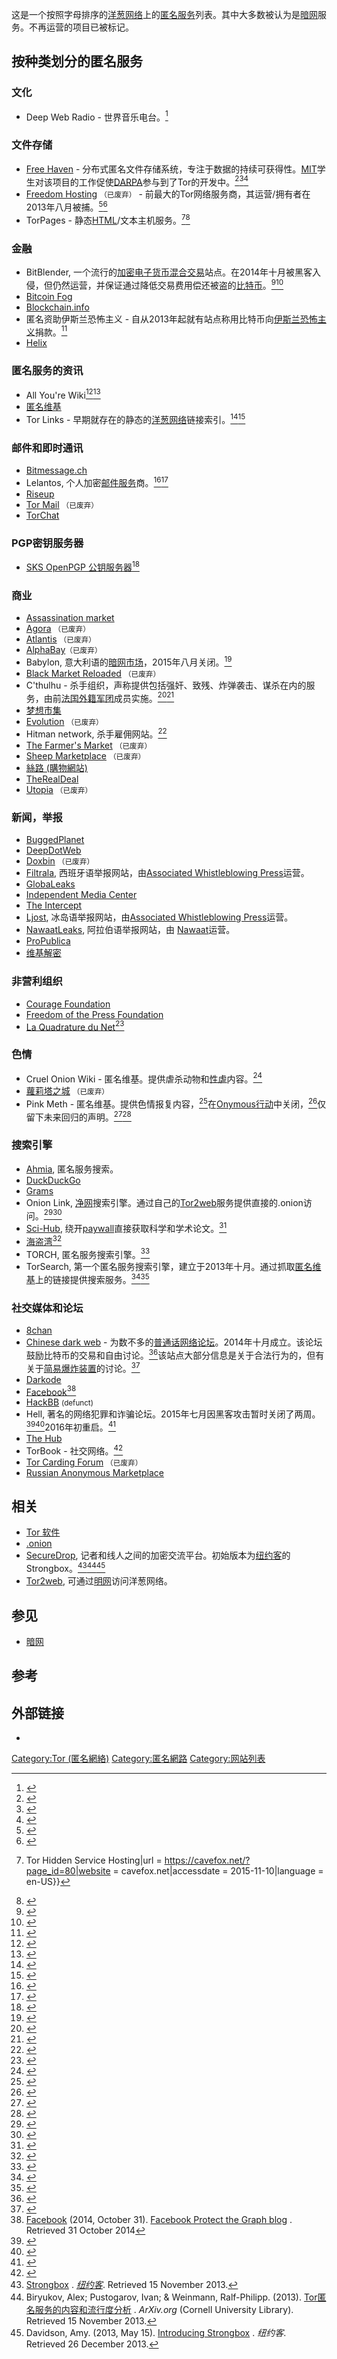 这是一个按照字母排序的[[Tor|洋葱网络]]上的[[匿名服务|匿名服务]]列表。其中大多数被认为是[[暗网|暗网]]服务。不再运营的项目已被标记。

== 按种类划分的匿名服务 ==

=== 文化 ===
* Deep Web Radio - 世界音乐电台。<ref name="Trend Micro">{{cite journal | url=https://www.trendmicro.com/cloud-content/us/pdfs/security-intelligence/white-papers/wp_below_the_surface.pdf | format=PDF | title=表面之下：探索深网 | last1=Ciancaglini | first1=V. | last2=Balduzzi | first2=M. | last3=McArdle | first3=R. | first4=Rösler | last4=M. | journal=TrendLabs Research Paper | year=2015 | page=8 | access-date=2016-01-30 | archive-date=2015-11-23 | archive-url=https://web.archive.org/web/20151123010437/http://www.trendmicro.com/cloud-content/us/pdfs/security-intelligence/white-papers/wp_below_the_surface.pdf | dead-url=no }}</ref>

=== 文件存储 ===
* [[Free_Haven|Free Haven]] - 分布式匿名文件存储系统，专注于数据的持续可获得性。[[MIT|MIT]]学生对该项目的工作促使[[DARPA|DARPA]]参与到了Tor的开发中。<ref name="ieee">{{cite journal | url=http://www.dtic.mil/dtic/tr/fulltext/u2/a527761.pdf | format=PDF | title=低延迟匿名服务部署：设计的挑战和社会因素 | last1=Dingledine | first1=R. | last2=Mathewson | first2=N. | last3=Syverson | first3=P. | journal=IEEE Security & Privacy | year=2007 | volume=5 | issue=5 | pages=83–87 | doi=10.1109/MSP.2007.108 | access-date=2016-01-30 | archive-date=2014-06-06 | archive-url=https://web.archive.org/web/20140606220222/http://www.dtic.mil/dtic/tr/fulltext/u2/a527761.pdf | dead-url=no }}</ref><ref name="net working">{{cite book | title=Net Working/Networking: Citizen Initiated Internet Politics | url=http://books.google.com/books?id=29Ucv7BU_DYC&pg=PA267 | publisher=University of Tampere | editor1-first=Tapio | editor1-last=Häyhtiö | editor2-last=Rinne | editor2-first=Jarmo | last=Jordan | first=Tim | chapter=The Politics of Technology: Three Types of 'Hacktivism' | year=2008 | pages=267 | isbn=9789514474644 | access-date=2016-01-30 | archive-date=2015-03-19 | archive-url=https://web.archive.org/web/20150319070238/http://books.google.com/books?id=29Ucv7BU_DYC&pg=PA267 | dead-url=no }}</ref><ref name="peertopeer">{{cite book | url=http://shop.oreilly.com/product/9780596001100.do | title=Peer-to-Peer: Harnessing the Power of Disruptive Technologies | publisher=O'Reilly Media | author=Oram, Andy | year=2001 | access-date=2016-01-30 | archive-date=2015-08-01 | archive-url=https://web.archive.org/web/20150801122826/http://shop.oreilly.com/product/9780596001100.do | dead-url=no }}</ref>
* [[Freedom_Hosting|Freedom Hosting]] <small>（已废弃）</small> - 前最大的Tor网络服务商，其运营/拥有者在2013年八月被捕。<ref>{{cite news|last1=Howell O'Neill|first1=Patrick|title=自由网络的深度报告 - 暗网的引擎|url=http://www.dailydot.com/news/eric-marques-tor-freedom-hosting-child-porn-arrest/|accessdate=30 May 2015|date=4 August 2013|archive-date=2015-04-30|archive-url=https://web.archive.org/web/20150430183059/http://www.dailydot.com/news/eric-marques-tor-freedom-hosting-child-porn-arrest/|dead-url=no}}</ref><ref>{{cite news|last1=Gallagher|first1=Sean|title=Alleged Tor hidden service operator busted for child porn distribution|url=http://arstechnica.com/tech-policy/2013/08/alleged-tor-hidden-service-operator-busted-for-child-porn-distribution/|accessdate=30 May 2015|date=4 August 2013|archive-date=2015-05-17|archive-url=https://web.archive.org/web/20150517032824/http://arstechnica.com/tech-policy/2013/08/alleged-tor-hidden-service-operator-busted-for-child-porn-distribution/|dead-url=no}}</ref>
* TorPages - 静态[[HTML|HTML]]/文本主机服务。<ref>{{Cite web|title = TorPages {{!}} Tor Hidden Service Hosting|url = https://cavefox.net/?page_id=80|website = cavefox.net|accessdate = 2015-11-10|language = en-US}}</ref><ref>{{Cite web|title = mcanningjr/TorPages|url = https://github.com/mcanningjr/TorPages|website = Gitdate = 2015-11-10|accessdate = 2016-01-30|archive-date = 2018-06-11|archive-url = https://web.archive.org/web/20180611151109/https://github.com/mcanningjr/TorPages|dead-url = no}}</ref>

=== 金融 ===
* BitBlender, 一个流行的[[加密电子货币|加密电子货币]][[混合交易|混合交易]]站点。在2014年十月被黑客入侵，但仍然运营，并保证通过降低交易费用偿还被盗的[[比特币|比特币]]。<ref>{{cite news|last1=White|first1=Mike|title=Deep Web Bitcoin Mixer’s Recent Hack Restarted The Debate Of Darkcoin Vs Trusted Mixers and Trusted Mixers Won|url=http://coinbrief.net/deep-web-bitcoin-mixers-vs-darkcoin/|accessdate=8 August 2015|archive-date=2015-06-11|archive-url=https://web.archive.org/web/20150611014953/http://coinbrief.net/deep-web-bitcoin-mixers-vs-darkcoin/}}</ref><ref>{{cite news|last1=Greenberg|first1=Andy|title=Waiting for Dark: Inside Two Anarchists’ Quest for Untraceable Money|url=http://www.wired.com/2014/07/inside-dark-wallet/|accessdate=8 August 2015|date=11 July 2014|archive-date=2021-04-14|archive-url=https://web.archive.org/web/20210414185836/https://www.wired.com/2014/07/inside-dark-wallet/}}</ref>
* [[Bitcoin_Fog|Bitcoin Fog]]
* [[Blockchain.info|Blockchain.info]]
* 匿名资助伊斯兰恐怖主义 - 自从2013年起就有站点称用比特币向[[伊斯兰恐怖主义|伊斯兰恐怖主义]]捐款。<ref>{{cite news|last1=Cox|first1=Joseph|title=伊斯兰国在使用比特币？担心远不止于此|url=http://motherboard.vice.com/read/is-the-islamic-state-using-bitcoin-thats-the-last-thing-we-should-worry-about|accessdate=11 August 2015|date=26 February 2015|archive-date=2016-03-04|archive-url=https://web.archive.org/web/20160304055839/http://motherboard.vice.com/read/is-the-islamic-state-using-bitcoin-thats-the-last-thing-we-should-worry-about|dead-url=no}}</ref> 
* [[Grams_Helix|Helix]]

=== 匿名服务的资讯 ===
* All You're Wiki<ref>{{cite news|last1=Stokes|first1=Natasha|title=深网：在暗面滑翔|url=http://www.techlicious.com/blog/what-is-the-deep-web/|accessdate=6 August 2015|date=19 November 2014|archive-date=2015-08-01|archive-url=https://web.archive.org/web/20150801114937/http://www.techlicious.com/blog/what-is-the-deep-web/|dead-url=no}}</ref><ref>{{cite news|last1=S. Zavia|first1=Matías|title=Kit de supervivencia en la "deep web"|url=http://www.genbeta.com/a-fondo/kit-de-supervivencia-en-la-deep-web|accessdate=6 August 2015|date=12 February 2015|archive-date=2016-01-26|archive-url=https://web.archive.org/web/20160126054841/http://www.genbeta.com/a-fondo/kit-de-supervivencia-en-la-deep-web|dead-url=no}}</ref>
* [[匿名维基|匿名维基]]
* Tor Links - 早期就存在的静态的[[Tor|洋葱网络]]链接索引。<ref>{{cite news|last1=Chacos|first1=Brad|title=暗网：可搜索网络的匿名暗面|url=http://www.pcworld.com/article/2046227/meet-darknet-the-hidden-anonymous-underbelly-of-the-searchable-web.html|accessdate=6 August 2015|date=12 August 2013|archive-date=2015-08-12|archive-url=https://web.archive.org/web/20150812065847/http://www.pcworld.com/article/2046227/meet-darknet-the-hidden-anonymous-underbelly-of-the-searchable-web.html|dead-url=yes}}</ref><ref>{{cite news|last1=Poladian|first1=Charles|title=深网旅游指南：非法市场，图书俱乐部，及两者间的其他|url=http://www.ibtimes.com/pulse/tour-deep-web-illegal-marketplaces-book-clubs-everything-between-1729404|accessdate=6 August 2015|date=26 November 2014|archive-date=2016-01-05|archive-url=https://web.archive.org/web/20160105151038/http://www.ibtimes.com/pulse/tour-deep-web-illegal-marketplaces-book-clubs-everything-between-1729404|dead-url=no}}</ref>

=== 邮件和即时通讯 ===
* [[Bitmessage.ch|Bitmessage.ch]]
* Lelantos, 个人加密[[邮件服务|邮件服务]]商。<ref>{{cite news|last1=Hacker10|title=Lelantos, a secure, anonymous email provider through Tor|url=http://www.hacker10.com/internet-anonymity/lelantos-a-secure-anonymous-email-provider-through-tor/|accessdate=7 August 2015|date=1 October 2013|archive-date=2017-08-01|archive-url=https://web.archive.org/web/20170801202602/http://www.hacker10.com/internet-anonymity/lelantos-a-secure-anonymous-email-provider-through-tor/|dead-url=no}}</ref><ref>{{cite news|last1=Stone|first1=Jeff|title=Dark Net Browser Operator Discovers 255 Faked Sites, Leaving Countless Passwords Vulnerable|url=http://www.ibtimes.com/dark-net-browser-operator-discovers-255-faked-sites-leaving-countless-passwords-1994556|accessdate=7 August 2015|date=2 July 2015|archive-date=2017-11-07|archive-url=https://web.archive.org/web/20171107030051/http://www.ibtimes.com/dark-net-browser-operator-discovers-255-faked-sites-leaving-countless-passwords-1994556|dead-url=no}}</ref>
* [[Riseup|Riseup]]
* [[Tor_Mail|Tor Mail]] <small>（已废弃）</small>
* [[TorChat|TorChat]]

=== PGP密钥服务器 ===
* [https://gnupg.org/blog/20151103-gnupg-in-october.html SKS OpenPGP 公钥服务器]{{Wayback|url=https://gnupg.org/blog/20151103-gnupg-in-october.html |date=20190214051041 }}<ref>{{Cite web|url = https://gnupg.org/blog/20151103-gnupg-in-october.html|title = GnuPG News for September and October 2015: Tor Support|date = November 3, 2015|access-date = January 13, 2016|website = GnuPG|publisher = The GnuPG Project|last = |first = |archive-date = 2019-02-14|archive-url = https://web.archive.org/web/20190214051041/https://gnupg.org/blog/20151103-gnupg-in-october.html|dead-url = no}}</ref>

=== 商业 ===
{{see also|{{link-en|暗网市场|Darknet market}}}}
* [[Assassination_market|Assassination market]]
* [[Agora_(online_marketplace)|Agora]] <small>（已废弃）</small>
* [[Atlantis_(market)|Atlantis]] <small>（已废弃）</small>
* [[AlphaBay|AlphaBay]]<small>（已废弃）</small>
* Babylon, 意大利语的[[暗网市场|暗网市场]]，2015年八月关闭。<ref>{{cite news|last1=DeepDotWeb|title=意大利警方突袭“Babylon”暗网市场|url=https://www.deepdotweb.com/2015/08/02/italian-police-bust-babylon-dark-web-market/|accessdate=8 August 2015|date=2 August 2015|archive-url=https://web.archive.org/web/20150803151415/https://www.deepdotweb.com/2015/08/02/italian-police-bust-babylon-dark-web-market/|archive-date=2015-08-03|dead-url=yes}}</ref>
* [[Black_Market_Reloaded|Black Market Reloaded]] <small>（已废弃）</small>
* C'thulhu - 杀手组织，声称提供包括强奸、致残、炸弹袭击、谋杀在内的服务，由前[[法国外籍军团|法国外籍军团]]成员实施。<ref>{{cite news|last1=Peters|first1=Sara|title=暗网上的儿童虐待服务和雇佣兵杀手|url=http://www.darkreading.com/analytics/child-exploitation-and-assassins-for-hire-on-the-deep-web/d/d-id/1321011|accessdate=4 August 2015|date=23 June 2015|archive-date=2015-07-29|archive-url=https://web.archive.org/web/20150729173510/http://www.darkreading.com/analytics/child-exploitation-and-assassins-for-hire-on-the-deep-web/d/d-id/1321011|dead-url=no}}</ref><ref>{{cite news|last1=Daily Mail Reporter|url=http://www.dailymail.co.uk/news/article-2454735/The-disturbing-world-Deep-Web-contract-killers-drug-dealers-ply-trade-internet.html|title=The disturbing world of the Deep Web, where contract killers and drug dealers ply their trade on the internet|accessdate=25 May 2015|date=11 October 2013|archive-date=2013-10-30|archive-url=https://archive.is/20131030190858/http://www.dailymail.co.uk/news/article-2454735/The-disturbing-world-Deep-Web-contract-killers-drug-dealers-ply-trade-internet.html|dead-url=no}}</ref>
* [[梦想市集_(购物网站)|梦想市集]]
* [[Evolution_(marketplace)|Evolution]] <small>（已废弃）</small>
* Hitman network, 杀手雇佣网站。<ref>{{cite news|last1=Lake|first1=Eli|title=Hitman Network Says It Accepts Bitcoins to Murder for Hire|url=http://www.thedailybeast.com/articles/2013/10/17/hitman-network-says-it-accepts-bitcoins-to-murder-for-hire.html|accessdate=9 August 2015|date=17 October 2013|archive-date=2016-10-14|archive-url=https://web.archive.org/web/20161014165337/http://www.thedailybeast.com/articles/2013/10/17/hitman-network-says-it-accepts-bitcoins-to-murder-for-hire.html|dead-url=no}}</ref>
* [[The_Farmer's_Market|The Farmer's Market]] <small>（已废弃）</small>
* [[Sheep_Marketplace|Sheep Marketplace]] <small>（已废弃）</small>
* [[絲路_(購物網站)|絲路 (購物網站)]] 
* [[TheRealDeal|TheRealDeal]]
* [[Utopia_(marketplace)|Utopia]] <small>（已废弃）</small>

=== 新闻，举报 ===
* [[BuggedPlanet|BuggedPlanet]]
* [[DeepDotWeb|DeepDotWeb]]
* [[Doxbin|Doxbin]]  <small>（已废弃）</small>
* [[Associated_Whistleblowing_Press#Filtrala|Filtrala]], 西班牙语举报网站，由[[Associated_Whistleblowing_Press|Associated Whistleblowing Press]]运营。
* [[GlobaLeaks|GlobaLeaks]]
* [[Independent_Media_Center|Independent Media Center]]
* [[The_Intercept|The Intercept]]
* [[Associated_Whistleblowing_Press#Ljost|Ljost]], 冰岛语举报网站，由[[Associated_Whistleblowing_Press|Associated Whistleblowing Press]]运营。
* [[Nawaat#Nawaatleaks|NawaatLeaks]], 阿拉伯语举报网站，由 [[Nawaat|Nawaat]]运营。
* [[ProPublica|ProPublica]]
* [[维基解密|维基解密]]

=== 非营利组织 ===
* [[Courage_Foundation|Courage Foundation]]
* [[Freedom_of_the_Press_Foundation|Freedom of the Press Foundation]]
* [[La_Quadrature_du_Net|La Quadrature du Net]]<ref>{{cite web|author1=Tor Project|title=Our friends La Quadrature Du Net now provide a #Tor onion service! lqdnwwwmaouokzmg.onion|url=https://twitter.com/torproject/status/689958927044317185|website=twitter.com|accessdate=21 January 2016|date=20 Jan 2016|archive-date=2017-04-21|archive-url=https://web.archive.org/web/20170421210440/https://twitter.com/torproject/status/689958927044317185|dead-url=no}}</ref>

=== 色情 ===
* Cruel Onion Wiki - 匿名维基。提供虐杀动物和[[性虐|性虐]]内容。<ref>{{cite news|last1=Cox|first1=Joseph|title=As the FBI Cleans the Dark Net, Sites Far More Evil Than Silk Road Live On|url=http://motherboard.vice.com/read/as-the-fbi-cleans-the-dark-net-sites-far-more-evil-than-silk-road-live-on|accessdate=3 August 2015|date=11 November 2014|archive-date=2015-07-26|archive-url=https://web.archive.org/web/20150726082027/http://motherboard.vice.com/read/as-the-fbi-cleans-the-dark-net-sites-far-more-evil-than-silk-road-live-on|dead-url=no}}</ref>
* [[蘿莉塔之城|蘿莉塔之城]] <small>（已废弃）</small>
* Pink Meth - 匿名维基。提供色情报复内容，<ref>{{cite news|last1=Markowitz|first1=Eric|title=The Dark Net: A Safe Haven for Revenge Porn?|url=http://www.vocativ.com/tech/internet/dark-net-safe-haven-revenge-porn/?PageSpeed=noscript|accessdate=3 August 2015|date=10 July 2014|archive-date=2015-11-26|archive-url=https://web.archive.org/web/20151126051539/http://www.vocativ.com/tech/internet/dark-net-safe-haven-revenge-porn/?PageSpeed=noscript|dead-url=no}}</ref>在[[Onymous行动|Onymous行动]]中关闭，<ref>{{cite news|last1=Gilbert|first1=David|title=Pink Meth Revenge Porn Darknet Website Shut Down by FBI in Operation Onymous|url=http://www.ibtimes.co.uk/pink-meth-revenge-porn-darknet-website-shut-down-by-fbi-operation-onymous-1474013|accessdate=4 August 2015|date=10 November 2014|archive-date=2015-08-11|archive-url=https://web.archive.org/web/20150811224449/http://www.ibtimes.co.uk/pink-meth-revenge-porn-darknet-website-shut-down-by-fbi-operation-onymous-1474013|dead-url=no}}</ref>仅留下未来回归的声明。<ref>{{cite news|last1=Cox|first1=Joseph|title=Revenge Porn Returns to the Dark Web|url=http://motherboard.vice.com/read/revenge-porn-returns-to-the-dark-web|accessdate=3 August 2015|date=29 June 2015|archive-date=2016-03-04|archive-url=https://web.archive.org/web/20160304201215/http://motherboard.vice.com/read/revenge-porn-returns-to-the-dark-web|dead-url=no}}</ref><ref>{{cite news|last1=Cox|first1=Joseph|title=Someone Is Trying to Bring Back the Most Infamous Dark Web Revenge Porn Site|url=http://motherboard.vice.com/read/someone-is-trying-to-bring-back-the-most-infamous-dark-web-revenge-porn-site|accessdate=14 October 2015|date=14 October 2015|archive-date=2015-10-17|archive-url=https://web.archive.org/web/20151017020744/http://motherboard.vice.com/read/someone-is-trying-to-bring-back-the-most-infamous-dark-web-revenge-porn-site|dead-url=no}}</ref>

=== 搜索引擎 ===
* [[Ahmia|Ahmia]], 匿名服务搜索。
* [[DuckDuckGo|DuckDuckGo]]
* [[Grams_(搜索引擎)|Grams]]
* Onion Link, [[净网|净网]]搜索引擎。通过自己的[[Tor2web|Tor2web]]服务提供直接的.onion访问。<ref>{{cite news|last1=Paganini|first1=Pierluigi|title=Onion.City: Access the Deep Web From A Browser|url=http://hplusmagazine.com/2015/02/23/onion-city-access-the-deep-web-from-a-browser/|accessdate=15 October 2015|date=23 February 2015|archive-date=2015-10-24|archive-url=https://web.archive.org/web/20151024093635/http://hplusmagazine.com/2015/02/23/onion-city-access-the-deep-web-from-a-browser/|dead-url=no}}</ref><ref>{{cite news|last1=Stockley|first1=Mark|title=Onion.city - a search engine bringing the Dark Web into the light|url=https://nakedsecurity.sophos.com/2015/02/18/onion-city-a-search-engine-bringing-the-dark-web-into-the-light/|accessdate=15 October 2015|date=18 February 2015|archive-date=2015-09-21|archive-url=https://web.archive.org/web/20150921125304/https://nakedsecurity.sophos.com/2015/02/18/onion-city-a-search-engine-bringing-the-dark-web-into-the-light/|dead-url=no}}</ref>
* [[Sci-Hub|Sci-Hub]], 绕开[[paywall|paywall]]直接获取科学和学术论文。<ref>{{cite web|author1=Van der Sar, Ernesto|title=Sci-Hub, BookFi and LibGen Resurface After Being Shut Down|url=https://torrentfreak.com/sci-hub-and-libgen-resurface-after-being-shut-down-151121/|publisher=''TorrentFreak''|accessdate=16 January 2016|archiveurl=https://web.archive.org/web/20151122165615/https://torrentfreak.com/sci-hub-and-libgen-resurface-after-being-shut-down-151121/|archivedate=2015-11-22|date=21 November 2015|dead-url=no}}</ref>
* [[海盗湾|海盗湾]]<ref>{{cite web|author1=Andy|title=Pirate Bay is Back to Square One After Months of Domain Hopping|url=https://torrentfreak.com/pirate-bay-is-back-to-square-one-after-months-of-domain-hopping-151231/|publisher=''TorrentFreak''|accessdate=16 January 2016|date=31 December 2015|quote=The TOR/Onion address uj3wazyk5u4hnvtk.onion should also be fine longer term but it’s hardly the most memorable set of digits for anyone to recall.|archive-date=2016-01-14|archive-url=https://web.archive.org/web/20160114204032/https://torrentfreak.com/pirate-bay-is-back-to-square-one-after-months-of-domain-hopping-151231/|dead-url=no}}</ref>
* TORCH, 匿名服务搜索引擎。<ref>{{cite news|last1=Alex|url=http://alex.hyperiongray.com/posts/289994-scanning-the-dark-web|title=Mass 'Dark Web' Scanning With PunkSPIDER|accessdate=8 August 2015|date=7 August 2015|deadurl=yes|archiveurl=https://web.archive.org/web/20150810141336/http://alex.hyperiongray.com/posts/289994-scanning-the-dark-web|archivedate=2015年8月10日|df=}}</ref>
* TorSearch, 第一个匿名服务搜索引擎，建立于2013年十月。通过抓取[[匿名维基|匿名维基]]上的链接提供搜索服务。<ref>{{cite news|last1=Koetsier|first1=John|title=TorSearch launches to be the Google of the hidden Internet|url=http://venturebeat.com/2013/10/10/torsearch-launches-to-be-the-google-of-the-hidden-internet/|accessdate=8 August 2015|date=10 October 2013|archive-date=2016-02-27|archive-url=https://web.archive.org/web/20160227150703/http://venturebeat.com/2013/10/10/torsearch-launches-to-be-the-google-of-the-hidden-internet/|dead-url=no}}</ref><ref>{{cite news|last1=Couts|first1=Andrew|title=TorSearch makes finding the next Silk Road a lot easier|url=http://www.digitaltrends.com/web/torsearch-tor-network-hidden-services/|work=Digital Trends|accessdate=8 August 2015|date=11 October 2013|archive-date=2015-09-23|archive-url=https://web.archive.org/web/20150923231443/http://www.digitaltrends.com/web/torsearch-tor-network-hidden-services/|dead-url=no}}</ref>

=== 社交媒体和论坛 ===
* [[8chan|8chan]]
* [[Chinese_dark_web|Chinese dark web]] - 为数不多的[[普通话|普通话]][[网络论坛|网络论坛]]。2014年十月成立。该论坛鼓励比特币的交易和自由讨论。<ref>{{cite news|last1=Cox|first1=Joseph|title=What Firewall? China’s Fledgling Deep Web Community|url=http://motherboard.vice.com/read/what-firewall-chinas-fledgling-deep-web-community|accessdate=3 August 2015|date=25 February 2015|archive-date=2015-06-20|archive-url=https://web.archive.org/web/20150620001458/http://motherboard.vice.com/read/what-firewall-chinas-fledgling-deep-web-community|dead-url=no}}</ref>该站点大部分信息是关于合法行为的，但有关于[[简易爆炸装置|简易爆炸装置]]的讨论。<ref>{{cite news|last1=Cox|first1=Joseph|title=The Chinese Deep Web Takes a Darker Turn|url=http://motherboard.vice.com/read/the-chinese-deep-web-takes-a-darker-turn|accessdate=3 August 2015|date=18 May 2015|archive-date=2015-05-20|archive-url=https://web.archive.org/web/20150520232012/http://motherboard.vice.com/read/the-chinese-deep-web-takes-a-darker-turn|dead-url=no}}</ref>
* [[Darkode|Darkode]]
* [[Facebook|Facebook]]<ref name="facebook">[[Facebook|Facebook]] (2014, October 31). [https://www.facebook.com/notes/protect-the-graph/making-connections-to-facebook-more-secure/1526085754298237 Facebook Protect the Graph blog] {{Wayback|url=https://www.facebook.com/notes/protect-the-graph/making-connections-to-facebook-more-secure/1526085754298237 |date=20150914095720 }}. Retrieved 31 October 2014</ref>
* [[HackBB|HackBB]] <small>(defunct)</small>
* Hell, 著名的网络犯罪和诈骗论坛。2015年七月因黑客攻击暂时关闭了两周。<ref>{{cite news|last1=Kamath|first1=Maya|title=HELL hacking forum on Dark Web just went to hell|url=http://whatstatus.co|accessdate=6 August 2015|date=22 July 2015|archive-date=2020-09-04|archive-url=https://web.archive.org/web/20200904050952/https://whatstatus.co/|dead-url=no}}</ref><ref>{{cite news|last1=Stone|first1=Jeff|title=Dark Net Hacking Forum 'Hell' Returns Months After Adult Friend Finder Breach|url=http://www.ibtimes.com/dark-net-hacking-forum-hell-returns-months-after-adult-friend-finder-breach-2041513|accessdate=6 August 2015|date=6 August 2015|archive-date=2015-08-07|archive-url=https://web.archive.org/web/20150807172707/http://www.ibtimes.com/dark-net-hacking-forum-hell-returns-months-after-adult-friend-finder-breach-2041513|dead-url=no}}</ref>2016年初重启。<ref>{{cite news|last1=Franceschi-Bicchierai|first1=Lorenzo|title=The Dark Web Hacking Forum ‘Hell’ Is Back Online|url=http://motherboard.vice.com/read/the-dark-web-hacking-forum-hell-is-back-online|accessdate=10 January 2016|date=4 January 2016|archive-date=2016-01-21|archive-url=https://web.archive.org/web/20160121194654/http://motherboard.vice.com/read/the-dark-web-hacking-forum-hell-is-back-online|dead-url=no}}</ref>
* [[The_Hub_(论坛)|The Hub]]
* TorBook - 社交网络。<ref>{{cite news|last1=Sharma|first1=Rakesh|title=What is the Deep Web and How Does It Work?|url=http://www.cheatsheet.com/business/a-look-inside-the-deep-web.html/?a=viewall|accessdate=29 August 2015|date=14 April 2015|archive-date=2016-03-04|archive-url=https://web.archive.org/web/20160304085107/http://www.cheatsheet.com/business/a-look-inside-the-deep-web.html/?a=viewall|dead-url=no}}</ref>
* [[Tor_Carding_Forum|Tor Carding Forum]] <small>（已废弃）</small>
* [[Russian_Anonymous_Marketplace|Russian Anonymous Marketplace]]

== 相关 ==
* [[Tor_软件|Tor 软件]]
* [[.onion|.onion]]
* [[SecureDrop|SecureDrop]], 记者和线人之间的加密交流平台。初始版本为[[纽约客|纽约客]]的Strongbox。<ref name="strongbox">[https://projects.newyorker.com/strongbox/ Strongbox] {{Wayback|url=https://projects.newyorker.com/strongbox/ |date=20170413164430 }}. ''[[纽约客|纽约客]]''. Retrieved 15 November 2013.</ref><ref name="luxembourg">Biryukov, Alex; Pustogarov, Ivan; & Weinmann, Ralf-Philipp. (2013). [http://arxiv.org/pdf/1308.6768v1.pdf Tor匿名服务的内容和流行度分析] {{Wayback|url=http://arxiv.org/pdf/1308.6768v1.pdf |date=20160817035435 }}. ''ArXiv.org'' (Cornell University Library). Retrieved 15 November 2013.</ref><ref name="davidson">Davidson, Amy. (2013, May 15). [http://www.newyorker.com/online/blogs/closeread/2013/05/introducing-strongbox-anonymous-document-sharing-tool.html Introducing Strongbox] {{Wayback|url=http://www.newyorker.com/online/blogs/closeread/2013/05/introducing-strongbox-anonymous-document-sharing-tool.html |date=20130629182444 }}. ''纽约客''. Retrieved 26 December 2013.</ref>
* [[Tor2web|Tor2web]], 可通过[[明网|明网]]访问洋葱网络。

== 参见 ==
* [[暗网|暗网]]

== 参考 ==
{{reflist|2}}

== 外部链接 ==
* {{Wikibooks-inline|Guide to Tor hidden services and elements of the Tor network}}

[[Category:Tor_(匿名網絡)|Category:Tor (匿名網絡)]]
[[Category:匿名網路|Category:匿名網路]]
[[Category:网站列表|Category:网站列表]]
